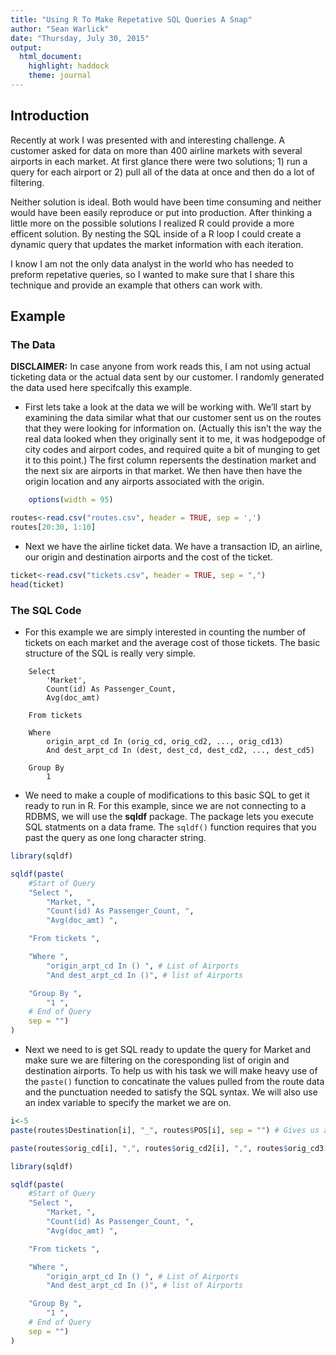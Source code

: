 ---
title: "Using R To Make Repetative SQL Queries A Snap"
author: "Sean Warlick"
date: "Thursday, July 30, 2015"
output: 
  html_document:
    highlight: haddock
    theme: journal
---
## Introduction
Recently at work I was presented with and interesting challenge.  A customer asked for data on more than 400 airline markets with several airports in each market.  At first glance there were two solutions; 1) run a query for each airport or 2) pull all of the data at once and then do a lot of filtering.  

Neither solution is ideal.  Both would have been time consuming and neither would have been easily reproduce or put into production.  After thinking a little more on the possible solutions I realized R could provide a more efficent solution.  By nesting the SQL inside of a R loop I could create a dynamic query that updates the market information with each iteration.  
  

I know I am not the only data analyst in the world who has needed to preform repetative queries, so I wanted to make sure that I share this technique and provide an example that others can work with.  

## Example  

### The Data  
**DISCLAIMER:** In case anyone from work reads this, I am not using actual ticketing data or the actual data sent by our customer.  I randomly generated the data used here specifcally this example.  

* First lets take a look at the data we will be working with.  We'll start by examining the data similar what that our customer sent us on the routes that they were looking for information on.    (Actually this isn't the way the real data looked when they originally sent it to me, it was hodgepodge of city codes and airport codes, and required quite a bit of munging to get it to this point.)  The first column repersents the destination market and the next six are airports in that market.  We then have then have the origin location and any airports associated with the origin.

```{r option_set, echo = FALSE, eval = TRUE}
	options(width = 95)
```

```{r RouteData, results = "markup", comment = "##" }
routes<-read.csv("routes.csv", header = TRUE, sep = ',')
routes[20:30, 1:10]
```  

* Next we have the airline ticket data.  We have a transaction ID, an airline, our origin and destination airports and the cost of the ticket.

```{r, TicketData}
ticket<-read.csv("tickets.csv", header = TRUE, sep = ",")
head(ticket)
```


### The SQL Code  
* For this example we are simply interested in counting the number of tickets on each market and the average cost of those tickets.  The basic structure of the SQL is really very simple.

```
	Select
		'Market',
		Count(id) As Passenger_Count,
		Avg(doc_amt)

	From tickets

	Where
		origin_arpt_cd In (orig_cd, orig_cd2, ..., orig_cd13)
		And dest_arpt_cd In (dest, dest_cd, dest_cd2, ..., dest_cd5)

	Group By
		1
```  

* We need to make a couple of modifications to this basic SQL to get it ready to run in R.  For this example, since we are not connecting to a RDBMS, we will use the **sqldf** package.  The package lets you execute SQL statments on a data frame. The `sqldf()` function requires that you past the query as one long character string.

```{r, eval = FALSE}
library(sqldf)

sqldf(paste(
	#Start of Query
	"Select ",
		"Market, ",
		"Count(id) As Passenger_Count, ",
		"Avg(doc_amt) ",

	"From tickets ", 

	"Where ",
		"origin_arpt_cd In () ", # List of Airports
		"And dest_arpt_cd In ()", # list of Airports

	"Group By ",
		"1 ",
	# End of Query
	sep = "")
)
```

* Next we need to is get SQL ready to update the query for Market and make sure we are filtering on the coresponding list of origin and destination airports.  To help us with his task we will make heavy use of the `paste()` function to concatinate the values pulled from the route data and the punctuation needed to satisfy the SQL syntax.  We will also use an index variable to specify the market we are on.

```{r, eval = TRUE}
i<-5
paste(routes$Destination[i], "_", routes$POS[i], sep = "") # Gives us a market name to keep track of the data

paste(routes$orig_cd[i], ",", routes$orig_cd2[i], ",", routes$orig_cd3[i], ",", routes$orig_cd4[i], ",", routes$orig_cd5[i], ",", routes$orig_cd6[i], ",", routes$orig_cd7[i], ",", routes$orig_cd8[i], ",", routes$orig_cd9[i], ",", routes$orig_cd10[i], ",", routes$orig_cd11[i], ",", routes$orig_cd12[i], ",", routes$orig_cd13[i], ",") # We will have each airport code seperated by a comma
```

```{r}
library(sqldf)

sqldf(paste(
	#Start of Query
	"Select ",
		"Market, ",
		"Count(id) As Passenger_Count, ",
		"Avg(doc_amt) ",

	"From tickets ", 

	"Where ",
		"origin_arpt_cd In () ", # List of Airports
		"And dest_arpt_cd In ()", # list of Airports

	"Group By ",
		"1 ",
	# End of Query
	sep = "")
)
```